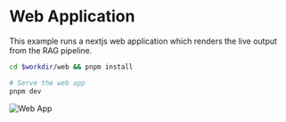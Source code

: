 # Web Application

This example runs a nextjs web application which renders the live output from the RAG pipeline.

   ```bash
   cd $workdir/web && pnpm install
   
   # Serve the web app
   pnpm dev
   ```

![Web App](./events.png)
